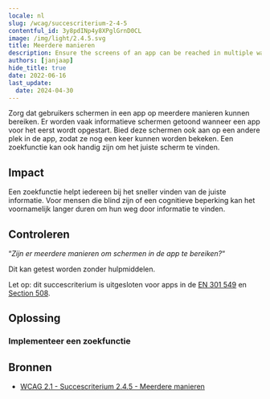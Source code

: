 ```yaml
---
locale: nl
slug: /wcag/succescriterium-2-4-5
contentful_id: 3y8pdINp4y8XPglGrnD0CL
image: /img/light/2.4.5.svg
title: Meerdere manieren
description: Ensure the screens of an app can be reached in multiple ways.
authors: [janjaap]
hide_title: true
date: 2022-06-16
last_update:
  date: 2024-04-30
---
```


<Hero
  title="Meerdere manieren"
  imageSrc="/img/light/2.4.5.svg"
  alt="WCAG 2.4.5 - Logo"
  prefix="Succescriterium 2.4.5"
  suffix="Niveau AA"
/>

Zorg dat gebruikers schermen in een app op meerdere manieren kunnen bereiken. Er worden vaak informatieve schermen getoond wanneer een app voor het eerst wordt opgestart. Bied deze schermen ook aan op een andere plek in de app, zodat ze nog een keer kunnen worden bekeken. Een zoekfunctie kan ook handig zijn om het juiste scherm te vinden.

## Impact

Een zoekfunctie helpt iedereen bij het sneller vinden van de juiste informatie. Voor mensen die blind zijn of een cognitieve beperking kan het voornamelijk langer duren om hun weg door informatie te vinden.

## Controleren

“*Zijn er meerdere manieren om schermen in de app te bereiken?*“

Dit kan getest worden zonder hulpmiddelen.

Let op: dit succescriterium is uitgesloten voor apps in de [EN 301 549](/nl/richtlijnen/en-301-549) en [Section 508](/nl/richtlijnen/section-508).

## Oplossing

### Implementeer een zoekfunctie

<CodeSample id="screen-search" locale="nl"/>

## Bronnen

- [WCAG 2.1 - Succescriterium 2.4.5 - Meerdere manieren](https://www.w3.org/Translations/WCAG21-nl/#meerdere-manieren)
